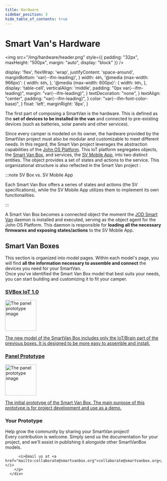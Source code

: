 ```yaml
---
title: Hardware
sidebar_position: 3
hide_table_of_contents: true
---
```


# Smart Van's Hardware

<img src="/img/hardware/header.png"
  style={{
  padding: "32px",
  maxHeight: "500px",
  margin: "auto",
  display: "block"
  }} />


  display: 'flex',
  flexWrap: 'wrap',
  justifyContent: 'space-around',
  marginBottom: 'var(--ifm-leading)',
}
  width: `40%`,
  '@media (max-width: 966px)': {
    width: `60%`,
  },
  '@media (max-width: 600px)': {
    width: `90%`,
  },
  display: 'table-cell',
  verticalAlign: 'middle',
  padding: "0px var(--ifm-leading)",
  margin: "var(--ifm-leading)",
}
  textDecoration: "none",
}
  textAlign: "center",
  padding: "var(--ifm-leading)",
}
  color: "var(--ifm-font-color-base)",
}
  float: 'left',
  marginRight: '8px',
}

The first part of composing a SmartVan is the hardware. This is defined as the
**set of devices to be installed in the van** and connected to pre-existing
devices (such as batteries, solar panels and other services).

Since every camper is modeled on its owner, the hardware provided by the
SmartVan project must also be modular and customizable to meet different needs.
In this regard, the Smart Van project leverages the abstraction capabilities of
the [John OS Platform](https://www.johnosplatform.org). This IoT platform
segregates objects, the [Smart Van Box](#smart-van-boxes), and
services, the [SV Mobile App](/docs/software#sv-mobile-app), into two
distinct entities. The object provides a set of states and actions to the
service. This organizational structure is also reflected in the Smart Van
project <MapSpecs />:

:::note SV Box vs. SV Mobile App

Each Smart Van Box offers a series of states and actions (the SV specifications),
while the SV Mobile App utilizes them to implement its own functionalities.

:::

A Smart Van Box becomes a connected object the moment
the [JOD Smart Van](/docs/software#jod-smart-van) daemon is installed and
executed, serving as the object agent for the John OS Platform. This daemon is
responsible for **loading all the necessary firmwares and exposing
states/actions** to the SV Mobile App.

## Smart Van Boxes

This section is organized into model pages. Within each model's page, you will
find **all the information necessary to assemble and connect** the devices you
need for your SmartVan.<br/>
Once you've identified the Smart Van Box model that best suits your needs, you
can start building and customizing it to fit your camper.

<div style={div_style}>

  <Card sx={card_style}>
    <a style={link_style}
      href="/docs/hardware/svbox_10">
      <div style={text_style}>
        <h3>SVBox IoT 1.0</h3>
        <img style={img_style} src="/img/hardware/svbox_10/dev_img.jpg" alt="The panel prototype image" width="100"/>
        <p style={descr_style}>
          The new model of the SmartVan Box includes only the IoT/Brain part of
          the previous boxes. It is designed to be more easy to assemble and install.
        </p>
      </div>
    </a>
  </Card>

  <Card sx={card_style}>
    <a style={link_style}
      href="/docs/hardware/panel_prototype">
      <div style={text_style}>
        <h3>Panel Prototype</h3>
        <img style={img_style} src="/img/hardware/panel_prototype/dev_img.jpg" alt="The panel prototype image" width="100"/>
        <p style={descr_style}>
          The initial prototype of the Smart Van Box. The main purpose of this
          prototype is for project development and use as a demo.
        </p>
      </div>
    </a>
  </Card>

  <Card sx={card_style}>
      <div style={text_style}>
        <h3>Your Prototype</h3>
        <p style={descr_style}>
          Help grow the community by sharing your SmartVan project!<br/>
          Every contribution is welcome. Simply send us the documentation for
          your project, and we'll assist in publishing it alongside other
          SmartVanBox models.

          <i>Email us at <a href="mailto:collaborate@smartvanbox.org">collaborate@smartvanbox.org</a></i>
        </p>
      </div>
  </Card>

</div>
